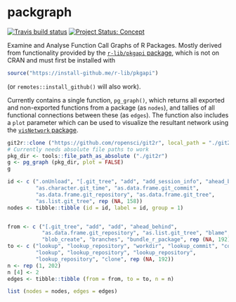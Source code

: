# packgraph

<!-- badges: start -->
[![Travis build status](https://travis-ci.org/mpadge/packgraph.svg?branch=master)](https://travis-ci.org/mpadge/packgraph)
[![Project Status: Concept](https://www.repostatus.org/badges/latest/concept.svg)](https://www.repostatus.org/#concept)
<!-- badges: end -->

Examine and Analyse Function Call Graphs of R Packages. Mostly derived from
functionality provided by the [`r-lib/pkgapi`
package](https://github.com/r-lib/pkgapi), which is not on CRAN and must first
be installed with
```r
source("https://install-github.me/r-lib/pkgapi")
```
(or `remotes::install_github()` will also work).

Currently contains a single function, `pg_graph()`, which returns all exported
and non-exported functions from a package (as `nodes`), and tallies of all
functional connections between these (as `edges`). The function also includes
a `plot` parameter which can be used to visualize the resultant network using
the [`visNetwork` package](https://github.com/datastorm-open/visNetwork).

```r
git2r::clone ("https://github.com/ropensci/git2r", local_path = "./git2r")
# Currently needs absolute file paths to work
pkg_dir <- tools::file_path_as_absolute ("./git2r")
g <- pg_graph (pkg_dir, plot = FALSE)
g
```
```r
id <- c (".onUnload", "[.git_tree", "add", "add_session_info", "ahead_behind",
         "as.character.git_time", "as.data.frame.git_commit",
         "as.data.frame.git_repository", "as.data.frame.git_tree",
         "as.list.git_tree", rep (NA, 158))
nodes <- tibble::tibble (id = id, label = id, group = 1)


from <- c ("[.git_tree", "add", "add", "ahead_behind",
           "as.data.frame.git_repository", "as.list.git_tree", "blame",
           "blob_create", "branches", "bundle_r_package", rep (NA, 192))
to <- c ("lookup", "lookup_repository", "workdir", "lookup_commit", "commits",
         "lookup", "lookup_repository", "lookup_repository",
         "lookup_repository", "clone", rep (NA, 192))
n <- rep (1, 202)
n [4] <- 2
edges <- tibble::tibble (from = from, to = to, n = n)

list (nodes = nodes, edges = edges)
```



